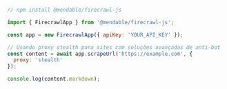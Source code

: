 ```js Node
// npm install @mendable/firecrawl-js

import { FirecrawlApp } from '@mendable/firecrawl-js';

const app = new FirecrawlApp({ apiKey: 'YOUR_API_KEY' });

// Usando proxy stealth para sites com soluções avançadas de anti-bot
const content = await app.scrapeUrl('https://example.com', {
  proxy: 'stealth'
});

console.log(content.markdown);
```
